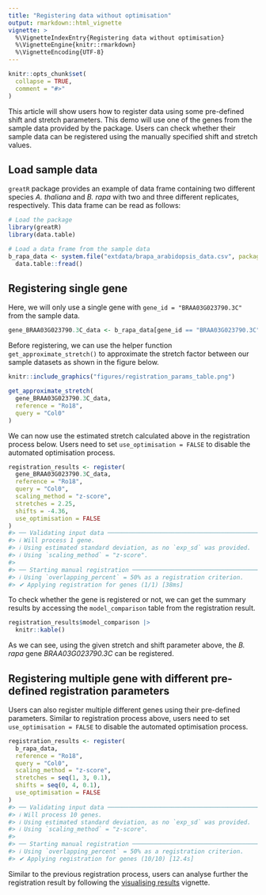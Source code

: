 ```yaml
---
title: "Registering data without optimisation"
output: rmarkdown::html_vignette
vignette: >
  %\VignetteIndexEntry{Registering data without optimisation}
  %\VignetteEngine{knitr::rmarkdown}
  %\VignetteEncoding{UTF-8}
---
```


```r
knitr::opts_chunk$set(
  collapse = TRUE,
  comment = "#>"
)
```

This article will show users how to register data using some pre-defined shift and stretch parameters. This demo will use one of the genes from the sample data provided by the package. Users can check whether their sample data can be registered using the manually specified shift and stretch values.

## Load sample data

`greatR` package provides an example of data frame containing two different species *A. thaliana* and *B. rapa* with two and three different replicates, respectively. This data frame can be read as follows:

```r
# Load the package
library(greatR)
library(data.table)
```

```r
# Load a data frame from the sample data
b_rapa_data <- system.file("extdata/brapa_arabidopsis_data.csv", package = "greatR") |>
  data.table::fread()
```

## Registering single gene

Here, we will only use a single gene with `gene_id = "BRAA03G023790.3C"` from the sample data.

```r
gene_BRAA03G023790.3C_data <- b_rapa_data[gene_id == "BRAA03G023790.3C"]
```

Before registering, we can use the helper function `get_approximate_stretch()` to approximate the stretch factor between our sample datasets as shown in the figure below.

```r
knitr::include_graphics("figures/registration_params_table.png")
```

```r
get_approximate_stretch(
  gene_BRAA03G023790.3C_data,
  reference = "Ro18",
  query = "Col0"
)
```

We can now use the estimated stretch calculated above in the registration process below. Users need to set `use_optimisation = FALSE` to disable the automated optimisation process.

```r
registration_results <- register(
  gene_BRAA03G023790.3C_data,
  reference = "Ro18",
  query = "Col0",
  scaling_method = "z-score",
  stretches = 2.25,
  shifts = -4.36,
  use_optimisation = FALSE
)
#> ── Validating input data ───────────────────────────────────────────────────────
#> ℹ Will process 1 gene.
#> ℹ Using estimated standard deviation, as no `exp_sd` was provided.
#> ℹ Using `scaling_method` = "z-score".
#>
#> ── Starting manual registration ────────────────────────────────────────────────
#> ℹ Using `overlapping_percent` = 50% as a registration criterion.
#> ✔ Applying registration for genes (1/1) [38ms]
```

To check whether the gene is registered or not, we can get the summary results by accessing the `model_comparison` table from the registration result.

```r
registration_results$model_comparison |>
  knitr::kable()
```

As we can see, using the given stretch and shift parameter above, the *B. rapa* gene *BRAA03G023790.3C* can be registered.

## Registering multiple gene with different pre-defined registration parameters

Users can also register multiple different genes using their pre-defined parameters. Similar to registration process above, users need to set `use_optimisation = FALSE` to disable the automated optimisation process.

```r
registration_results <- register(
  b_rapa_data,
  reference = "Ro18",
  query = "Col0",
  scaling_method = "z-score",
  stretches = seq(1, 3, 0.1),
  shifts = seq(0, 4, 0.1),
  use_optimisation = FALSE
)
#> ── Validating input data ───────────────────────────────────────────────────────
#> ℹ Will process 10 genes.
#> ℹ Using estimated standard deviation, as no `exp_sd` was provided.
#> ℹ Using `scaling_method` = "z-score".
#>
#> ── Starting manual registration ────────────────────────────────────────────────
#> ℹ Using `overlapping_percent` = 50% as a registration criterion.
#> ✔ Applying registration for genes (10/10) [12.4s]
```

Similar to the previous registration process, users can analyse further the registration result by following the [visualising results](https://ruthkr.github.io/greatR/articles/visualise-results.html) vignette.
